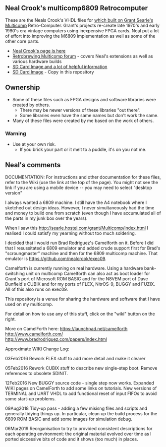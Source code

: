 == Neal Crook's multicomp6809 Retrocomputer ==

These are the Neals Crook's VHDL files for [http://searle.hostei.com/grant/Multicomp/index.html which built on Grant Searle's Multicomp] Retro-Computer. Grant's projects re-create late 1970's and early 1980's era vintage computers using inexpensive FPGA cards. Neal put a lot of effort into improving the M6809 implementation as well as some of the other core parts.

* [https://github.com/nealcrook/multicomp6809 Neal Crook's page is here]
* [https://www.retrobrewcomputers.org/doku.php?id=boards:sbc:multicomp:start Retrobrewing Multicomp forum] - covers Neal's extensions as well as various hardware builds
* [https://www.retrobrewcomputers.org/doku.php?id=boards:sbc:multicomp:cycloneii-c:start SD Card Image and a lot of helpful information]
* [https://github.com/douggilliland/MultiComp/tree/master/MultiComp_6809_by_Neal_C-2019-04-08/SD%20Card SD Card Image] - Copy in this repository

== Ownership ==

* Some of these files such as FPGA designs and software libraries were created by others.
** There may be newer versions of these libraries "out there".
** Some libraries even have the same names but don't work the same.
* Many of these files were created by me based on the work of others.

=== Warning ===

* Use at your own risk.
** If you brick your part or it melt to a puddle, it's on you not me.

== Neal's comments ==

DOCUMENTATION: For instructions and other documentation for these files, refer to the Wiki (use the link at the top of the page). You might not see the link if you are using a mobile device -- you may need to select "desktop version"

I always wanted a 6809 machine. I still have the A4 notebook where I sketched out design ideas. However, I never simultaneously had the time and money to build one from scratch (even though I have accumulated all of the parts in my junk box over the years).

When I saw this http://searle.hostei.com/grant/Multicomp/index.html I realised I could satisfy my yearning without too much soldering.

I decided that I would run Brad Rodriguez's Camelforth on it. Before I did that I resussitated a 6809 emulator and added crude support first for Brad's "scroungmaster" machine and then for the 6809 multicomp machine. That emulator is https://github.com/nealcrook/exec09.

Camelforth is currently running on real hardware. Using a hardware bank-switching unit on multicomp Camelforth can also act as boot loader for Grant's port of Microsoft ROM BASIC and for the N8VEM port of Dave Dunfield's CUBIX and for my ports of FLEX, NitrOS-9, BUGGY and FUZIX. All of this also runs on exec09.

This repository is a venue for sharing the hardware and software that I have used on my multicomp.

For detail on how to use any of this stuff, click on the "wiki" button on the right.

More on CamelForth here:
https://launchpad.net/camelforth
http://www.camelforth.com/
http://www.bradrodriguez.com/papers/index.html

Approximate WIKI Change Log:

03Feb2016 Rework FLEX stuff to add more detail and make it clearer

05Feb2016 Rework CUBIX stuff to describe new single-step boot. Remove references to obsolete SDINIT.

12Feb2016 New BUGGY source code - single step now works. Expanded WIKI pages on CamelForth to add some links on tutorials. New versions of TERMINAL and UART VHDL to add functional reset of input FIFOs to avoid some start-up problems.

09Aug2018 Tidy-up pass - adding a few misisng files and scripts and generally tidying things up. In particular, clean up the build process for the 6809 ROM BASIC and add some images for simulation debug.

06Mar2019 Reorganisation to try to provided consistent descriptions for each operating environment: the original material  evolved over time as I ported siccessive bits of code and it shows (too much) in places.
